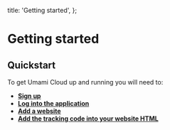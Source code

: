   title: 'Getting started',
};


# Getting started

<p>
  <CloudBanner />
</p>

## Quickstart

To get Umami Cloud up and running you will need to:

- **[Sign up](/docs/cloud/sign-up)**
- **[Log into the application](/docs/cloud/login)**
- **[Add a website](/docs/cloud/add-a-website)**
- **[Add the tracking code into your website HTML](/docs/cloud/collect-data)**
